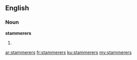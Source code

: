 ==English==

===Noun===
'''stammerers'''

# {{plural of|[[stammerer]]}}

[[ar:stammerers]]
[[fr:stammerers]]
[[ku:stammerers]]
[[my:stammerers]]